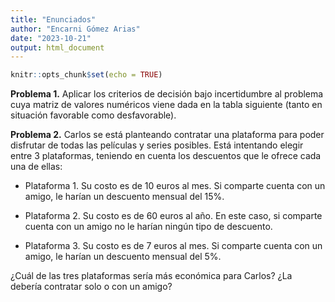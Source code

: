 ```yaml
---
title: "Enunciados"
author: "Encarni Gómez Arias"
date: "2023-10-21"
output: html_document
---
```


```r
knitr::opts_chunk$set(echo = TRUE)
```

**Problema 1.** Aplicar los criterios de decisión bajo incertidumbre al problema cuya matriz de valores numéricos viene dada en la tabla siguiente (tanto en situación favorable como desfavorable).

**Problema 2.** Carlos se está planteando contratar una plataforma para poder disfrutar de todas las películas y series posibles. Está intentando elegir entre 3 plataformas, teniendo en cuenta los descuentos que le ofrece cada una de ellas:

-   Plataforma 1. Su costo es de 10 euros al mes. Si comparte cuenta con un amigo, le harían un descuento mensual del 15%.

-   Plataforma 2. Su costo es de 60 euros al año. En este caso, si comparte cuenta con un amigo no le harían ningún tipo de descuento.

-   Plataforma 3. Su costo es de 7 euros al mes. Si comparte cuenta con un amigo, le harían un descuento mensual del 5%.

¿Cuál de las tres plataformas sería más económica para Carlos? ¿La debería contratar solo o con un amigo?
